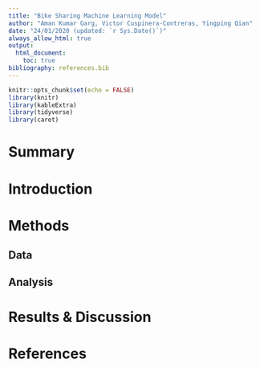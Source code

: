 ```yaml
---
title: "Bike Sharing Machine Learning Model"
author: "Aman Kumar Garg, Victor Cuspinera-Contreras, Yingping Qian"
date: "24/01/2020 (updated: `r Sys.Date()`)"
always_allow_html: true
output: 
  html_document:
    toc: true
bibliography: references.bib
---
```


```r
knitr::opts_chunk$set(echo = FALSE)
library(knitr)
library(kableExtra)
library(tidyverse)
library(caret)
```

# Summary

# Introduction

# Methods

## Data

## Analysis

# Results & Discussion

# References

